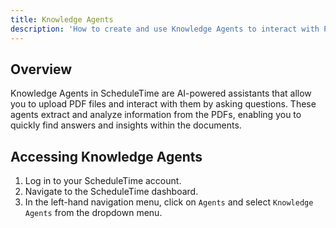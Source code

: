 ```yaml
---
title: Knowledge Agents
description: 'How to create and use Knowledge Agents to interact with PDF documents'
---
```


## Overview

Knowledge Agents in ScheduleTime are AI-powered assistants that allow you to upload PDF files and interact with them by asking questions. These agents extract and analyze information from the PDFs, enabling you to quickly find answers and insights within the documents.

## Accessing Knowledge Agents

1. Log in to your ScheduleTime account.
2. Navigate to the ScheduleTime dashboard.
3. In the left-hand navigation menu, click on `Agents` and select `Knowledge Agents` from the dropdown menu.